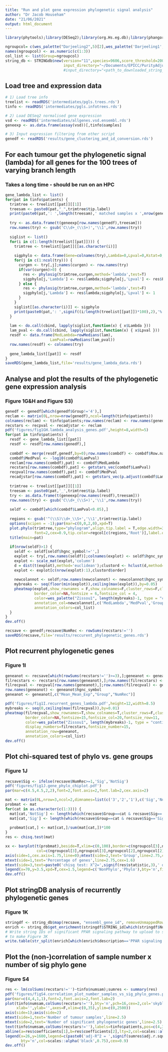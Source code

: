 ```yaml
---
title: "Run and plot gene expression phylogenetic signal analysis"
author: "Dr Jacob Househam"
date: "21/06/2021"
output: html_document
---
```


```r
library(phytools);library(DESeq2);library(org.Hs.eg.db);library(phangorn);library(wesanderson);library(pheatmap);library(STRINGdb);library(metap);library(clusterProfiler);library(stringr)
```

```r
ngroupcol= c(wes_palette("Darjeeling2",5)[2],wes_palette('Darjeeling1',5)[2],wes_palette('FantasticFox1',5)[5])
names(ngroupcol) <- as.numeric(c(1:3))
col_list <- list(Group=ngroupcol)
string_db <- STRINGdb$new(version="11",species=9606,score_threshold=200,
                          input_directory="~/Documents/EPICC/PurityAdjust/stringdb_dir/")
                          #input_directory="<path_to_downloaded_string_db_database>")
```

## Load tree and expression data
```r
# 1) Load tree info
treelist <- readRDS('intermediates/pgls.trees.rds')
tinfo <- readRDS('intermediates/pgls.infotrees.rds')

# 2) Load DESeq2 normalised gene expression
vsd <- readRDS('intermediates/allgenes.vsd.ensembl.rds')
geneexp <- as.data.frame(assay(vsd))[,tinfo$samples]

# 3) Input expression filtering from other script
genedf <- readRDS('results/gene_clustering_and_id_conversion.rds')
```

## For each tumour get the phylogenetic signal (lambda) for all genes for the 100 trees of varying branch length
### Takes a long time - should be run on an HPC
```r
gene_lambda_list <- list()
for(pat in tinfo$patients) {
  trimtree <- treelist[[pat]][[1]]
  treesam <- paste0(pat,"_",trimtree$tip.label)
  print(paste0(pat,': ',length(treesam),' matched samples x ',nrow(genedf),' genes'))
  
  try <- as.data.frame(t(geneexp[row.names(genedf),treesam]))
  row.names(try) <- gsub('C\\d+_(\\S+)','\\1',row.names(try))
  
  siglist <- list()
  for(i in c(1:length(treelist[[pat]]))) {
    trimtree <- treelist[[pat]][[as.character(i)]]
    
    sigphylo <- data.frame(Gene=colnames(try),Lambda=0,Lpval=0,Kstat=0,Kpval=0)
    for(j in c(1:ncol(try))) {
      curgen <- try[,j];names(curgen) <- row.names(try)
      if(var(curgen)>0) {
        res <- phylosig(trimtree,curgen,method='lambda',test=T)
        sigphylo[j,'Lambda'] <- res$lambda;sigphylo[j,'Lpval'] <- res$P
      } else {
        res <- phylosig(trimtree,curgen,method='lambda',test=F)
        sigphylo[j,'Lambda'] <- res$lambda;sigphylo[j,'Lpval'] <- 1
      }
    }
    siglist[[as.character(i)]] <- sigphylo
    print(paste0(pat,': ',signif((i/length(treelist[[pat]])*100),2),'%'))
  }
  
  lam <- do.call(cbind, lapply(siglist,function(x) { x$Lambda }))
  lam_pval <- do.call(cbind, lapply(siglist,function(x) { x$Lpval }))
  resdf <- data.frame(MedLambda=rowMedians(lam),
                    LamPval=rowMedians(lam_pval))
  row.names(resdf) <- colnames(try)
  
  gene_lambda_list[[pat]] <- resdf
}
saveRDS(gene_lambda_list,file='results/gene_lambda_data.rds')
```

## Analyse and plot the results of the phylogenetic gene expression analysis
### Figure 1G&H and Figure S3)
```r
genedf <- genedf[which(genedf$Group!='4'),]
reclam <- matrix(0L,nrow=nrow(genedf),ncol=length(tinfo$patients))
colnames(reclam) <- tinfo$patients;row.names(reclam) <- row.names(genedf)
recstars <- recpval <- recadjstar <- reclam
pdf('figures/fig1GH.lambda_analysis_genes.pdf',height=8,width=5)
for(pat in tinfo$patients) {
  resdf <- gene_lambda_list[[pat]]
  resdf <- resdf[row.names(genedf),]
  
  combdf <- merge(resdf,genedf,by=0);row.names(combdf) <- combdf$Row.names
  combdf$MedPval <- -log10(combdf$LamPval)
  reclam[row.names(combdf),pat] <- combdf$MedLambda
  recstars[row.names(combdf),pat] <- getstars_vec(combdf$LamPval)
  recpval[row.names(combdf),pat] <- combdf$MedPval
  recadjstar[row.names(combdf),pat] <- getstars_vec(p.adjust(combdf$LamPval,method='fdr'))
  
  trimtree <- treelist[[pat]][[1]]
  treesam <- paste0(pat,'_',trimtree$tip.label)
  try <- as.data.frame(t(geneexp[row.names(resdf),treesam]))
  row.names(try) <- gsub('C\\d+_(\\S+)','\\1',row.names(try))
  
  seldf <- combdf[which(combdf$LamPval<0.05),]
  
  regions <- gsub('^(\\S)\\d+_\\S+','\\1',trimtree$tip.label)
  options(scipen = -1);par(mar=c(0,0,2,0),xpd=T)
  plot.phylo(trimtree,type="phylogram",align.tip.label = T,edge.width=3,
             font=2,cex=0.9,tip.color=regcol[c(regions,'Root')],label.offset=20)
  title(main=pat)
  
  if(nrow(seldf)>1) {
    seldf <- seldf[seldf$hgnc_symbol!='',]
    explot <- try[,row.names(seldf)];colnames(explot) <- seldf$hgnc_symbol
    explot <- scale_mat(explot,'column')
    d = dist(t(explot),method='euclidean');clustord <- hclust(d,method='complete')
    explot <- explot[c(nrow(explot):1),clustord$order]
    
    newcolannot <- seldf;row.names(newcolannot) <- newcolannot$hgnc_symbol
    mybreaks <- seq(floor(min(explot)),ceiling(max(explot)),by=0.05)
    pheatmap(explot,show_rownames = F,show_colnames=F,cluster_rows=F,cluster_cols=F,treeheight_col=0,
             border_color=NA,fontsize = 6,fontsize_col = 4,
             color=wes_palette("Zissou1", length(mybreaks)-1, type = "continuous"),breaks=mybreaks,
             annotation_col=newcolannot[,c('MedLambda','MedPval','Group')],
             annotation_colors=col_list)
  }
}
dev.off()

recsave <- genedf;recsave$NumRec <- rowSums(recstars!='')
saveRDS(recsave,file='results/reccurent_phylogenetic_genes.rds')
```

## Plot recurrent phylogenetic genes
### Figure 1I
```r
geneanot <- recsave[which(rowSums(recstars!='')>=3),];geneanot <- geneanot[order(geneanot$NumRec,decreasing=T),]
filrecstars <- recstars[row.names(geneanot),];row.names(filrecstars) <- geneanot$hgnc_symbol
filrecpval <- recpval[row.names(geneanot),];row.names(filrecpval) <- geneanot$hgnc_symbol
row.names(geneanot) <- geneanot$hgnc_symbol
geneanot <- geneanot[,c("Mean_Mean_Exp","Group","NumRec")]

pdf('figures/fig1I.recurrent_genes_lambda.pdf',height=12,width=8.5)
mybreaks <- seq(0,ceiling(max(filrecpval)),by=0.01)
pheatmap(filrecpval,show_rownames=T,show_colnames=T,cluster_rows=F,cluster_cols=T,
         border_color=NA,fontsize=15,fontsize_col=20,fontsize_row=11,
         color=wes_palette("Zissou1", length(mybreaks)-1, type = "continuous"),breaks=mybreaks,
         display_numbers=filrecstars,fontsize_number=15,
         annotation_row=geneanot,
         annotation_colors=col_list)
dev.off()
```

## Plot chi-squared test of phylo vs. gene groups
### Figure 1J
```r
recsave$Sig <- ifelse(recsave$NumRec>=1,'Sig','NotSig')
pdf('figures/fig1J.gene_phylo_chiplot.pdf')
par(mar=c(4.5,4.5,2,2),font=2,font.axis=2,font.lab=2,cex.axis=2)

mat <- matrix(0L,nrow=3,ncol=2,dimnames=list(c('3','2','1'),c('Sig','NotSig')))
probmat <- mat
for(cat in as.character(c(1:3))) {
  mat[cat,'NotSig'] <- length(which(recsave$Group==cat & recsave$Sig=='NotSig'))
  mat[cat,'Sig'] <- length(which(recsave$Group==cat & recsave$Sig=='Sig'))
  
  probmat[cat,] <- mat[cat,]/sum(mat[cat,])*100
}
res <- chisq.test(mat)  

xx <- barplot(t(probmat),beside=T,xlim=c(0,100),border=c(ngroupcol[3],ngroupcol[3],ngroupcol[2],ngroupcol[2],ngroupcol[1],ngroupcol[1]),axes=F,horiz=T,las=2,density=c(NA,20,NA,20,NA,20),
              col=c(ngroupcol[3],ngroupcol[3],ngroupcol[2],ngroupcol[2],ngroupcol[1],ngroupcol[1]))
axis(side=1,cex.axis=1.75,line=0);mtext(side=2,text='Group',line=2.75,cex=1.6)
mtext(side=1,text='Percentage of genes',line=2.75,cex=1.6)
mtext(side=3,text=paste0('chisq test: X^2=',signif(res$statistic,3),' df=',res$parameter,', p-value=',signif(res$p.value,3)),line=0.5,cex=1.2)
legend(x=70,y=3.5,xpd=T,cex=1.5,legend=c('NonPhylo','Phylo'),bty='n',fill='gray60',density=c(20,NA),border=c('gray60'))
dev.off()
```

## Plot stringDB analysis of recurrently phylogenetic genes
### Figure 1K
```r
stringdf <- string_db$map(recsave, "ensembl_gene_id", removeUnmappedRows = TRUE)
enrich <- string_db$get_enrichment(stringdf$STRING_id[which(stringdf$NumRec>=3)],category='KEGG')
# Write string IDs of significant PPAR signaling pathway to upload to string-db.org in order
# to make Figure 3K
write.table(str_split(enrich[which(enrich$description=='PPAR signaling pathway'),'inputGenes'],',')[[1]],file='results/stringdb.rec.ppar.txt',row.names = F,col.names=F,quote=F,sep='\n')
```

## Plot the (non-)correlation of sample number x number of sig phylo gene
### Figure S4
```r
res <- lm(colSums(recstars!='')~tinfo$numsam);sumres <- summary(res)
pdf('figures/figS4.correlation_plot_number_samples_vs_sig_phylo_genes.pdf')
par(mar=c(4,4,1,1),font=2,font.axis=2,font.lab=2)
plot(tinfo$numsam,colSums(recstars!=''),bty='n',pch=16,cex=2,col='skyblue3',
     xlab='',ylab='',axes=F,xlim=c(0,35),ylim=c(0,2500))
axis(side=1);axis(side=2)
mtext(side=1,text='Number of tumour samples',line=2.5)
mtext(side=2,text='Number of significant phylogenetic genes',line=2.5)
text(tinfo$numsam,colSums(recstars!=''),labels=tinfo$patients,pos=c(4,3,3,3,4,3,2,1),offset=0.6,cex=1)
abline(a=res$coefficients[1],b=res$coefficients[2],lty=2,col=scales::alpha('black',0.75))
legend(x=26,y=1600,legend=c(paste0('adj-R^2 = ',signif(sumres$adj.r.squared,2)),paste0('p = ',signif(sumres$coefficients[2,4],2))),
       bty='n',col=scales::alpha('black',0.75),cex=0.9)
dev.off()
```


